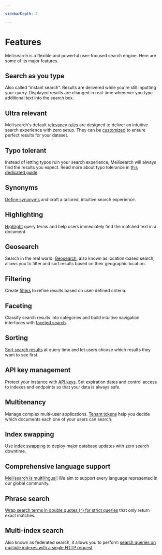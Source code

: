 ```yaml
---

sidebarDepth: 2

---
```


# Features

Meilisearch is a flexible and powerful user-focused search engine. Here are some of its major features.

## Search as you type

Also called "instant search". Results are delivered while you're still inputting your query. Displayed results are changed in real-time whenever you type additional text into the search box.

## Ultra relevant

Meilisearch's default [relevancy rules](/learn/core_concepts/relevancy) are designed to deliver an intuitive search experience with zero setup. They can be [customized](/reference/api/settings#ranking-rules) to ensure perfect results for your dataset.

## Typo tolerant

Instead of letting typos ruin your search experience, Meilisearch will always find the results you expect. Read more about typo tolerance in [this dedicated guide](/learn/configuration/typo_tolerance).

## Synonyms

[Define synonyms](/learn/configuration/synonyms) and craft a tailored, intuitive search experience.

## Highlighting

[Highlight](/reference/api/search#attributes-to-highlight) query terms and help users immediately find the matched text in a document.

## Geosearch

Search in the real world. [Geosearch](/learn/advanced/geosearch), also known as location-based search, allows you to filter and sort results based on their geographic location.

## Filtering

Create [filters](/learn/advanced/filtering) to refine results based on user-defined criteria.

## Faceting

Classify search results into categories and build intuitive navigation interfaces with [faceted search](/learn/advanced/faceted_search).

## Sorting

[Sort search results](/learn/advanced/sorting) at query time and let users choose which results they want to see first.

## API key management

Protect your instance with [API keys](/learn/security/master_api_keys). Set expiration dates and control access to indexes and endpoints so that your data is always safe.

## Multitenancy

Manage complex multi-user applications. [Tenant tokens](/learn/security/tenant_tokens) help you decide which documents each one of your users can search.

## Index swapping

Use [index swapping](/learn/core_concepts/indexes#swapping-indexes) to deploy major database updates with zero search downtime.

## Comprehensive language support

[Meilisearch is multilingual](/learn/what_is_meilisearch/language)! We aim to support every language represented in our global community.

## Phrase search

[Wrap search terms in double quotes (`"`) for strict queries](/reference/api/search#phrase-search) that only return exact matches.

## Multi-index search

Also known as federated search, it allows you to perform [search queries on multiple indexes with a single HTTP request](/reference/api/multi_search).
